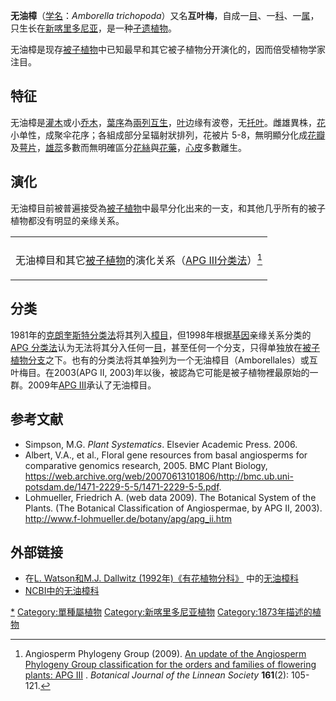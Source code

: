 {{Speciesbox
| taxon = Amborella trichopoda
| name = 无油樟
| image = Amborella trichopoda 1.jpg
| image_width=250px
| status = LC
| status_system = IUCN3.1
| status_ref = <ref name=IUCN>{{Cite iucn | author1 = Veillon, J.-M.| author2 =  Amice, R.| author3 =  Bruy, D.| author4 =  Butin, J.-P.| author5 =  Fleurot, D.| author6 =  Garnier, D.| author7 =  Gâteblé, G.| author8 =  Goxe, J. | author19 =  Suprin, B | title = ''Amborella trichopoda'' | volume = 2020 | page = e.T126024907A136825145 | date = 2020 | doi = 10.2305/IUCN.UK.2020-1.RLTS.T126024907A136825145.en }}</ref>
| greatgrandparent_authority = [[Melikyan|Melikyan]], [[A.V.Bobrov|A.V.Bobrov]] & [[Zaytzeva|Zaytzeva]] (1999)
| grandparent_authority = [[Pichon|Pichon]] (1948)
| parent_authority =[[Baill.|Baill.]] (1873)
| authority = [[Baill.|Baill.]] (1873)
| range_map =LocationNewCaledonia.png
| range_map_caption =无油樟只分布于[[新喀里多尼亚|新喀里多尼亚]]
}}

'''无油樟'''（[[学名|学名]]：''Amborella trichopoda''）又名'''互叶梅'''，自成一[[目_(生物)|目]]、一[[科_(生物)|科]]、一[[属|属]]，只生长在[[新喀里多尼亚|新喀里多尼亚]]，是一种[[孑遗植物|孑遗植物]]。

无油樟是现存[[被子植物|被子植物]]中已知最早和其它被子植物分开演化的，因而倍受植物学家注目。

==特征==
无油樟是[[灌木|灌木]]或小[[乔木|乔木]]，[[葉序|葉序]]為[[叶序#互生|兩列互生]]，[[叶|叶]]边缘有波卷，无[[托叶|托叶]]。雌雄異株，[[花|花]]小单性，成聚伞花序；各組成部分呈辐射狀排列，花被片 5-8，無明顯分化成[[花瓣|花瓣]]及[[萼片|萼片]]，[[雄蕊|雄蕊]]多數而無明確區分[[花絲|花絲]]與[[花藥|花藥]]，[[心皮|心皮]]多數離生。
{{gallery
|File:Amborella1.jpg|[[花|花]]
|File:Amborella trichopoda (3065968016) fragment.jpg|花和苞
|File:Amborella trichopoda (3173820625).jpg|花和叶
|File:Amborella trichopoda 5.jpg|嫩叶
|File:Amborella trichopoda 6.jpg|[[叶|叶]]与[[茎|茎]]
|File:Amborella trichopoda (3065965956)-2.jpg|花的特写
|File:Amborella2.jpg|[[茎|茎]]、[[叶|叶]]和[[花|花]]
|File:Amborella trichopoda 2.jpg|分枝和叶子
}}

==演化==
无油樟目前被普遍接受為[[被子植物门|被子植物]]中最早分化出来的一支，和其他几乎所有的被子植物都没有明显的亲缘关系。

{| align="center" style="text-align:left; padding:2.5px; background:#eef"
|-
|{{简略被子植物支序分类法}}
|-style="font-size:90%;"
|无油樟目和其它[[被子植物|被子植物]]的演化关系（[[APG_III分类法|APG III分类法]]）<ref name="apgiii">{{en}}Angiosperm Phylogeny Group (2009). [http://www3.interscience.wiley.com/journal/122630309/abstract An update of the Angiosperm Phylogeny Group classification for the orders and families of flowering plants: APG III] {{Webarchive|url=https://wayback.archive-it.org/all/20170525104318/http://onlinelibrary.wiley.com/doi/10.1111/j.1095-8339.2009.00996.x/abstract |date=2017-05-25 }}. ''Botanical Journal of the Linnean Society'' '''161'''(2): 105-121.</ref>
|}

==分类==
1981年的[[克朗奎斯特分类法|克朗奎斯特分类法]]将其列入[[樟目|樟目]]，但1998年根据[[基因|基因]]亲缘关系分类的[[APG_分类法|APG 分类法]]认为无法将其分入任何一[[目_(生物)|目]]，甚至任何一个分支，只得单独放在[[被子植物分支|被子植物分支]]之下。也有的分类法将其单独列为一个无油樟目（Amborellales）或互叶梅目。在2003(APG II, 2003)年以後，被認為它可能是被子植物裡最原始的一群。2009年[[APG_III|APG III]]承认了无油樟目。

== 参考文献 ==
{{reflist}}
{{reflistH}}
* Simpson, M.G. ''Plant Systematics''. Elsevier Academic Press. 2006.
* Albert, V.A., et al., Floral gene resources from basal angiosperms for comparative genomics research, 2005. BMC Plant Biology, https://web.archive.org/web/20070613101806/http://bmc.ub.uni-potsdam.de/1471-2229-5-5/1471-2229-5-5.pdf.
* Lohmueller, Friedrich A. (web data 2009). The Botanical System of the Plants. (The Botanical Classification of Angiospermae, by APG II, 2003). http://www.f-lohmueller.de/botany/apg/apg_ii.htm {{Wayback|url=http://www.f-lohmueller.de/botany/apg/apg_ii.htm |date=20200214223807 }}
{{reflistF}}

== 外部链接 ==
{{维基物种|Amborella trichopoda}}
{{commonscat|Amborella trichopoda}}
{{APWeb|Amborellales|无油樟目|5=2}}
* 在[http://delta-intkey.com/angio/ L. Watson和M.J. Dallwitz (1992年)《有花植物分科》] {{Wayback|url=http://delta-intkey.com/angio/ |date=20070103200438 }}中的[http://delta-intkey.com/angio/www/amborell.htm 无油樟科] {{Wayback|url=http://delta-intkey.com/angio/www/amborell.htm |date=20050212224756 }} 
* [http://www.ncbi.nlm.nih.gov/Taxonomy/Browser/wwwtax.cgi?mode=Tree&id=22097&lvl=3&lin=f&keep=1&srchmode=1&unlock NCBI中的无油樟科] {{Wayback|url=http://www.ncbi.nlm.nih.gov/Taxonomy/Browser/wwwtax.cgi?mode=Tree&id=22097&lvl=3&lin=f&keep=1&srchmode=1&unlock |date=20200505225252 }}
{{Taxonbar|from=Q310470}}

[[Category:无油樟科|*]]
[[Category:單種屬植物|Category:單種屬植物]]
[[Category:新喀里多尼亚植物|Category:新喀里多尼亚植物]]
[[Category:1873年描述的植物|Category:1873年描述的植物]]